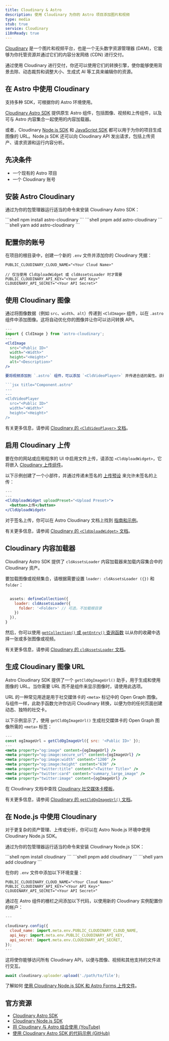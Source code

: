 ```yaml
---
title: Cloudinary & Astro
description: 使用 Cloudinary 为你的 Astro 项目添加图片和视频
type: media
stub: true
service: Cloudinary
i18nReady: true
---
```


[Cloudinary](https://cloudinary.com) 是一个图片和视频平台，也是一个无头数字资源管理器 (DAM)，它能够为你托管资源并通过它们的内容分发网络 (CDN) 进行交付。

通过使用 Cloudinary 进行交付，你还可以使用它们的转换引擎，使你能够使用背景去除、动态裁剪和调整大小、生成式 AI 等工具来编辑你的资源。

## 在 Astro 中使用 Cloudinary

支持多种 SDK，可根据你的 Astro 环境使用。

[Cloudinary Astro SDK](https://astro.cloudinary.dev/) 提供原生 Astro 组件，包括图像、视频和上传组件，以及可与 Astro 内容集合一起使用的内容加载器。

或者，Cloudinary [Node.js SDK](https://cloudinary.com/documentation/node_integration) 和 [JavaScript SDK](https://cloudinary.com/documentation/javascript_integration) 都可以用于为你的项目生成图像的 URL。Node.js SDK 还可以向 Cloudinary API 发出请求，包括上传资产、请求资源和运行内容分析。

## 先决条件

- 一个现有的 Astro 项目
- 一个 Cloudinary 账号

## 安装 Astro Cloudinary

通过为你的包管理器运行适当的命令来安装 Cloudinary Astro SDK：

<PackageManagerTabs>
  <Fragment slot="npm">
  ```shell
  npm install astro-cloudinary
  ```
  </Fragment>
  <Fragment slot="pnpm">
  ```shell
  pnpm add astro-cloudinary
  ```
  </Fragment>
  <Fragment slot="yarn">
  ```shell
  yarn add astro-cloudinary
  ```
  </Fragment>
</PackageManagerTabs>

## 配置你的账号

在项目的根目录中，创建一个新的 `.env` 文件并添加你的 Cloudinary 凭据：

```shell title=".env"
PUBLIC_CLOUDINARY_CLOUD_NAME="<Your Cloud Name>"

// 仅当使用 CldUploadWidget 或 cldAssetsLoader 时才需要
PUBLIC_CLOUDINARY_API_KEY="<Your API Key>"
CLOUDINARY_API_SECRET="<Your API Secret>"
```

## 使用 Cloudinary 图像

通过将图像数据（例如 `src`、`width`、`alt`）传递到 `<CldImage>` 组件，以在 `.astro` 组件中添加图像。这将自动优化你的图像并让你可以访问转换 API。

```jsx title="Component.astro"
---
import { CldImage } from 'astro-cloudinary';
---
<CldImage
  src="<Public ID>"
  width="<Width>"
  height="<Height>"
  alt="<Description>"
/>

要将视频添加到 `.astro` 组件，可以添加 `<CldVideoPlayer>` 并传递合适的属性。该组件将使用 [Cloudinary 视频播放器](https://cloudinary.com/documentation/cloudinary_video_player) 自动优化和嵌入你的视频。

```jsx title="Component.astro"
---
---
<CldVideoPlayer
  src="<Public ID>"
  width="<Width>"
  height="<Height>"
/>
```

有关更多信息，请参阅 [Cloudinary 的 `<CldVideoPlayer>` 文档](https://astro.cloudinary.dev/cldvideoplayer/basic-usage)。

## 启用 Cloudinary 上传

要在你的网站或应用程序的 UI 中启用文件上传，请添加 `<CldUploadWidget>`，它将嵌入 [Cloudinary 上传组件](https://cloudinary.com/documentation/upload_widget)。

以下示例创建了一个小部件，并通过传递未签名的 [上传预设](https://cloudinary.com/documentation/upload_presets) 来允许未签名的上传：

```jsx title="Component.astro"
---
---
<CldUploadWidget uploadPreset="<Upload Preset>">
  <button>上传</button>
</CldUploadWidget>
```

对于签名上传，你可以在 Astro Cloudinary 文档上找到 [指南和示例](https://astro.cloudinary.dev/clduploadwidget/signed-uploads)。

有关更多信息，请参阅 [Cloudinary 的 `<CldUploadWidget>` 文档](https://astro.cloudinary.dev/clduploadwidget/basic-usage)。

## Cloudinary 内容加载器

Cloudinary Astro SDK 提供了 `cldAssetsLoader` 内容加载器来加载内容集合中的 Cloudinary 资产。

要加载图像或视频集合，请根据需要设置 `loader: cldAssetsLoader ({})` 和 `folder`：

```jsx title="config.ts"

  assets: defineCollection({
    loader: cldAssetsLoader({
      folder: '<Folder>' // 可选，不加载根目录
    })
  }),
}
```

然后，你可以使用 [`getCollection()` 或 `getEntry()` 查询函数](/zh-cn/guides/content-collections/#查询集合) 以从你的收藏中选择一张或多张图像或视频。

有关更多信息，请参阅 [Cloudinary 的 `cldAssetsLoader` 文档](https://astro.cloudinary.dev/cldassetsloader/basic-usage)。

## 生成 Cloudinary 图像 URL

Astro Cloudinary SDK 提供了一个 `getCldOgImageUrl()` 助手，用于生成和使用图像的 URL。当你需要 URL 而不是组件来显示图像时，请使用此选项。

URL 的一种常见用途是用于社交媒体卡的 `<meta>` 标记中的 Open Graph 图像。与组件一样，此助手函数允许你访问 Cloudinary 转换，以便为你的任何页面创建动态、独特的社交卡。

以下示例显示了，使用 `getCldOgImageUrl()` 生成社交媒体卡的 Open Graph 图像所需的 `<meta>` 标签：

```jsx title="Layout.astro"
---
const ogImageUrl = getCldOgImageUrl({ src: '<Public ID>' });
---
<meta property="og:image" content={ogImageUrl} />
<meta property="og:image:secure_url" content={ogImageUrl} />
<meta property="og:image:width" content="1200" />
<meta property="og:image:height" content="630" />
<meta property="twitter:title" content="<Twitter Title>" />
<meta property="twitter:card" content="summary_large_image" />
<meta property="twitter:image" content={ogImageUrl} />
```

在 Cloudinary 文档中查找 [Cloudinary 社交媒体卡模板](https://astro.cloudinary.dev/templates/social-media-cards)。

有关更多信息，请参阅 [Cloudinary 的 `getCldOgImageUrl()` 文档](https://astro.cloudinary.dev/getcldogimageurl/basic-usage)。

## 在 Node.js 中使用 Cloudinary

对于更复杂的资产管理、上传或分析，你可以在 Astro Node.js 环境中使用 Cloudinary Node.js SDK。

通过为你的包管理器运行适当的命令来安装 Cloudinary Node.js SDK：

<PackageManagerTabs>
  <Fragment slot="npm">
  ```shell
  npm install cloudinary
  ```
  </Fragment>
  <Fragment slot="pnpm">
  ```shell
  pnpm add cloudinary
  ```
  </Fragment>
  <Fragment slot="yarn">
  ```shell
  yarn add cloudinary
  ```
  </Fragment>
</PackageManagerTabs>

在你的 `.env` 文件中添加以下环境变量：

```shell title=".env"
PUBLIC_CLOUDINARY_CLOUD_NAME="<Your Cloud Name>"
PUBLIC_CLOUDINARY_API_KEY="<Your API Key>"
CLOUDINARY_API_SECRET="<Your API Secret>"
```

通过在 Astro 组件的栅栏之间添加以下代码，以使用新的 Cloudinary 实例配置你的帐户：

```js title="Component.astro"
---

cloudinary.config({
  cloud_name: import.meta.env.PUBLIC_CLOUDINARY_CLOUD_NAME,
  api_key: import.meta.env.PUBLIC_CLOUDINARY_API_KEY,
  api_secret: import.meta.env.CLOUDINARY_API_SECRET,
});
---
```

这将使你能够访问所有 Cloudinary API，以便与图像、视频和其他支持的文件进行交互。

```js title="Component.astro"
await cloudinary.uploader.upload('./path/to/file');
```

了解如何 [使用 Cloudinary Node.js SDK 和 Astro Forms 上传文件](https://www.youtube.com/watch?v=DQUYMyT2MTM)。

## 官方资源

- [Cloudinary Astro SDK](https://astro.cloudinary.dev/)
- [Cloudinary Node.js SDK](https://cloudinary.com/documentation/node_integration)
- [将 Cloudinary 与 Astro 结合使用 (YouTube)](https://www.youtube.com/playlist?list=PL8dVGjLA2oMqnpf2tShn1exf5GkSWuu5-)
- [使用 Cloudinary Astro SDK 的代码示例 (GitHub)](https://github.com/cloudinary-community/cloudinary-examples/tree/main/examples/astro-cloudinary)
